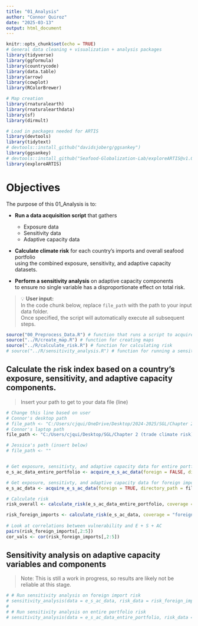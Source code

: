 ```yaml
---
title: "01_Analysis"
author: "Connor Quiroz"
date: "2025-03-13"
output: html_document
---
```


```r
knitr::opts_chunk$set(echo = TRUE)
# General data cleaning + visualization + analysis packages
library(tidyverse)
library(ggformula)
library(countrycode)
library(data.table)
library(arrow)
library(cowplot)
library(RColorBrewer)

# Map creation
library(rnaturalearth)
library(rnaturalearthdata)
library(sf)
library(dirmult)

# Load in packages needed for ARTIS
library(devtools)
library(tidytext)
# devtools::install_github("davidsjoberg/ggsankey")
library(ggsankey)
# devtools::install_github("Seafood-Globalization-Lab/exploreARTIS@v1.0.0", dependencies = TRUE)
library(exploreARTIS)
```

# Objectives

The purpose of this 01_Analysis is to:

- **Run a data acquisition script** that gathers  
  - Exposure data  
  - Sensitivity data  
  - Adaptive capacity data  

- **Calculate climate risk** for each country's imports and overall seafood portfolio  
  using the combined exposure, sensitivity, and adaptive capacity datasets.

- **Perform a sensitivity analysis** on adaptive capacity components  
  to ensure no single variable has a disproportionate effect on total risk.

> 💡 **User input:**  
> In the code chunk below, replace `file_path` with the path to your input data folder.  
> Once specified, the script will automatically execute all subsequent steps.


```r
source("00_Preprocess_Data.R") # function that runs a script to acquire exposure, sensitivity, and adaptive capacity data
source("../R/create_map.R") # function for creating maps
source("../R/calculate_risk.R") # function for calculating risk
# source("../R/sensitivity_analysis.R") # function for running a sensitivity analysis on adaptive capacity variables (Work in Progress)
```

## Calculate the risk index based on a country’s exposure, sensitivity, and adaptive capacity components.

> Insert your path to get to your data file (line)

```r
# Change this line based on user
# Connor's desktop path
# file_path <- "C:/Users/cjqui/OneDrive/Desktop/2024-2025/SGL/Chapter 2/data/"
# Connor's laptop path
file_path <- "C:/Users/cjqui/Desktop/SGL/Chapter 2 (trade climate risk)/trade-climate-risk/data/"

# Jessica's path (insert below)
# file_path <- ""


# Get exposure, sensitivty, and adaptive capacity data for entire portfolio
e_s_ac_data_entire_portfolio <- acquire_e_s_ac_data(foreign = FALSE, directory_path = file_path)

# Get exposure, sensitivty, and adaptive capacity data for foreign imports
e_s_ac_data <- acquire_e_s_ac_data(foreign = TRUE, directory_path = file_path)

# Calculate risk
risk_overall <- calculate_risk(e_s_ac_data_entire_portfolio, coverage = "entire portfolio")

risk_foreign_imports <- calculate_risk(e_s_ac_data, coverage = "foreign imports")
  
# Look at correlations between vulnerability and E + S + AC
pairs(risk_foreign_imports[,2:5])
cor_vals <- cor(risk_foreign_imports[,2:5])
```

## Sensitivity analysis on adaptive capacity variables and components

> Note: This is still a work in progress, so results are likely not be reliable at this stage.

```r
# # Run sensitivity analysis on foreign import risk
# sensitivity_analysis(data = e_s_ac_data, risk_data = risk_foreign_imports)
# 
# # Run sensitivity analysis on entire portfolio risk
# sensitivity_analysis(data = e_s_ac_data_entire_portfolio, risk_data = risk_overall)
```